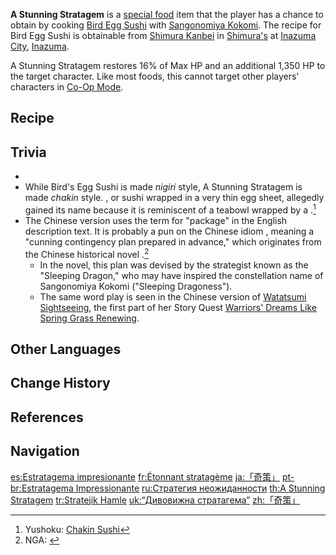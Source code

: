 {{Food Infobox
|id              = 108340
|image           = Item A Stunning Stratagem.png
|description     = The egg is wrapped up almost like a package, and the fish tail at the end is both small and very cute. It really makes you wonder what's inside the package, but at the same time, you can't bear to eat such a beautiful-looking thing... You glance at the crystal-clear smile in Kokomi's eyes. Ah, darn it, you've fallen for her trick, haven't you?
|type            = Recovery Dishes
|quality         = 1
|effectType      = Healing
|effect          = Restores '''16'''% of Max HP and an additional '''1,350''' HP to the selected character.
|eff_att1        = HP Restore
|eff_att2        = HP Restore Fixed
|eff_att3        = HP Regen
|base            = Bird Egg Sushi
|character       = Sangonomiya Kokomi
|characterDisp   = Sangonomiya Kokomi
}}

'''A Stunning Stratagem''' is a [[food|special food]] item that the player has a chance to obtain by cooking [[Bird Egg Sushi]] with [[Sangonomiya Kokomi]]. The recipe for Bird Egg Sushi is obtainable from [[Shimura Kanbei]] in [[Shimura's]] at [[Inazuma City]], [[Inazuma]].

A Stunning Stratagem restores 16% of Max HP and an additional 1,350 HP to the target character. Like most foods, this cannot target other players' characters in [[Co-Op Mode]].

==Recipe==
{{Recipe
|Bird Egg = 1
|Rice = 1
|type = Cooking
|character = Sangonomiya Kokomi
}}

==Trivia==
* {{Mail Attachments by Category List}}
* While Bird's Egg Sushi is made ''nigiri'' style, A Stunning Stratagem is made ''chakin'' style. {{Lang|''Chakin-zushi''|ja=茶巾寿司}}, or sushi wrapped in a very thin egg sheet, allegedly gained its name because it is reminiscent of a teabowl wrapped by a {{Lang|''{{w|chakin}}''}}.<ref>Yushoku: [https://en.akasaka-yusyoku.com/chakin-sushi/ Chakin Sushi]</ref>
* The Chinese version uses the term {{Lang|"brocade bag"|zh=锦囊|zh_rm=jǐnnáng}} for "package" in the English description text. It is probably a pun on the Chinese idiom {{Lang|"[in a] brocade bag, [there is a] marvelous plan"|zh=锦囊妙计|zh_rm=jǐnnáng miàojì}}, meaning a "cunning contingency plan prepared in advance," which originates from the Chinese historical novel ''{{w|Romance of the Three Kingdoms}}''.<ref>NGA: [https://bbs.nga.cn/read.php?tid=28016578 {{zh|闲聊杂谈:关于稻妻人名地名角色天赋命座的考据(更新珊瑚宫心海九条裟罗考据)}}]</ref>
** In the novel, this plan was devised by the strategist {{w|Zhuge Liang}} known as the "Sleeping Dragon," who may have inspired the constellation name of Sangonomiya Kokomi ("Sleeping Dragoness").
** The same word play is seen in the Chinese version of [[Watatsumi Sightseeing]], the first part of her Story Quest [[Warriors' Dreams Like Spring Grass Renewing]].

==Other Languages==
{{Other Languages
|en      = A Stunning Stratagem
|zhs     = 「奇策」
|zhs_rm  = "Qícè"
|zht     = 「奇策」
|zht_rm  = "Qícè"
|zh_tl   = "Amazing Stratagem"
|ja      = 「奇策」
|ja_rm   = "Kisaku"
|ja_tl   = "Amazing Stratagem"
|ko      = 「기책」
|ko_tl   = "Ruse of War"
|es      = Estratagema impresionante
|es_tl   = Impressive Stratagem
|fr      = Étonnant stratagème
|fr_tl   = Astonishing Stratagem
|ru      = Стратегия неожиданности
|ru_tl   = A Surprise Strategy
|th      = A Stunning Stratagem
|vi      = "Kế Sách Kỳ Diệu"
|vi_tl   = "Wonderful Strategy"
|de      = Atemberaubende Kriegslist
|de_tl   = Stunning Stratagem
|id      = A Stunning Stratagem
|pt      = Estratagema Impressionante
|pt_tl   = Impressive Stratagem
|tr      = Stratejik Hamle
|tr_tl   = Strategic Move
|it      = Stratagemma impressionante
|it_tl   = Impressive Stratagem
}}

==Change History==
{{Change History|2.1}}

==References==
{{Reflist}}

==Navigation==
{{Food Navbox|type=Special Dishes}}

[[es:Estratagema impresionante]]
[[fr:Étonnant stratagème]]
[[ja:「奇策」]]
[[pt-br:Estratagema Impressionante]]
[[ru:Стратегия неожиданности]]
[[th:A Stunning Stratagem]]
[[tr:Stratejik Hamle]]
[[uk:“Дивовижна стратагема”]]
[[zh:「奇策」]]